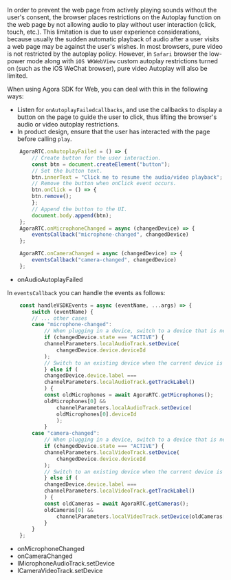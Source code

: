 <PlatformWrapper platform="web">

In order to prevent the web page from actively playing sounds without the user's consent, the browser places restrictions on the Autoplay function on the web page by not allowing audio to play without user interaction (click, touch, etc.). This limitation is due to user experience considerations, because usually the sudden automatic playback of audio after a user visits a web page may be against the user's wishes. In most browsers, pure video is not restricted by the autoplay policy. However, in `Safari` browser the low-power mode along with `iOS WKWebView` custom autoplay restrictions turned on (such as the iOS WeChat browser), pure video Autoplay will also be limited.

When using Agora SDK for Web, you can deal with this in the following ways:

- Listen for `onAutoplayFailedcallbacks`, and use the callbacks to display a button on the page to guide the user to click, thus lifting the browser's audio or video autoplay restrictions.
- In product design, ensure that the user has interacted with the page before calling `play`.

```javascript
    AgoraRTC.onAutoplayFailed = () => {
        // Create button for the user interaction.
        const btn = document.createElement("button");
        // Set the button text.
        btn.innerText = "Click me to resume the audio/video playback";
        // Remove the button when onClick event occurs.
        btn.onClick = () => {
        btn.remove();
        };
        // Append the button to the UI.
        document.body.append(btn);
    };
    AgoraRTC.onMicrophoneChanged = async (changedDevice) => {
        eventsCallback("microphone-changed", changedDevice)
    };

    AgoraRTC.onCameraChanged = async (changedDevice) => {
        eventsCallback("camera-changed", changedDevice)
    };
```
- <Link to="{{Global.API_REF_WEB_ROOT}}/interfaces/iagorartc.html#onaudioautoplayfailed">onAudioAutoplayFailed</Link>

In `eventsCallback` you can handle the events as follows:

```javascript
    const handleVSDKEvents = async (eventName, ...args) => {
        switch (eventName) {
        // ... other cases
        case "microphone-changed":
            // When plugging in a device, switch to a device that is newly plugged in.
            if (changedDevice.state === "ACTIVE") {
            channelParameters.localAudioTrack.setDevice(
                changedDevice.device.deviceId
            );
            // Switch to an existing device when the current device is unplugged.
            } else if (
            changedDevice.device.label ===
            channelParameters.localAudioTrack.getTrackLabel()
            ) {
            const oldMicrophones = await AgoraRTC.getMicrophones();
            oldMicrophones[0] &&
                channelParameters.localAudioTrack.setDevice(
                oldMicrophones[0].deviceId
                );
            }
        case "camera-changed":
            // When plugging in a device, switch to a device that is newly plugged in.
            if (changedDevice.state === "ACTIVE") {
            channelParameters.localVideoTrack.setDevice(
                changedDevice.device.deviceId
            );
            // Switch to an existing device when the current device is unplugged.
            } else if (
            changedDevice.device.label ===
            channelParameters.localVideoTrack.getTrackLabel()
            ) {
            const oldCameras = await AgoraRTC.getCameras();
            oldCameras[0] &&
                channelParameters.localVideoTrack.setDevice(oldCameras[0].deviceId);
            }
        }
    };
```
- <Link to="{{Global.API_REF_WEB_ROOT}}/interfaces/iagorartc.html#onmicrophonechanged">onMicrophoneChanged</Link>
- <Link to="{{Global.API_REF_WEB_ROOT}}/interfaces/iagorartc.html#oncamerachanged">onCameraChanged</Link>
- <Link to="{{Global.API_REF_WEB_ROOT}}/interfaces/imicrophoneaudiotrack.html#setdevice">IMicrophoneAudioTrack.setDevice</Link>
- <Link to="{{Global.API_REF_WEB_ROOT}}/interfaces/icameravideotrack.html#setdevice">ICameraVideoTrack.setDevice</Link>

</PlatformWrapper>
